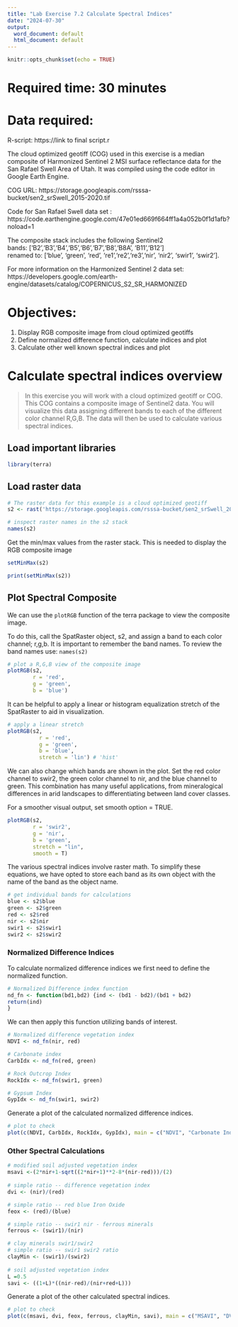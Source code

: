 ```yaml
---
title: "Lab Exercise 7.2 Calculate Spectral Indices"
date: "2024-07-30"
output:
  word_document: default
  html_document: default
---
```


```r
knitr::opts_chunk$set(echo = TRUE)
```

# Required time: 30 minutes

# Data required:
 R-script: https://link to final script.r  
  
 The cloud optimized geotiff (COG) used in this exercise is a median composite of Harmonized Sentinel 2 MSI surface reflectance data for the San Rafael Swell Area of Utah. It was compiled using the code editor in Google Earth Engine. 
  
 COG URL: https://storage.googleapis.com/rsssa-bucket/sen2_srSwell_2015-2020.tif  
  
 Code for San Rafael Swell data set : https://code.earthengine.google.com/47e01ed669f664ff1a4a052b0f1d1afb?noload=1  

  
The composite stack includes the following Sentinel2  
bands:      ['B2','B3','B4','B5','B6','B7','B8','B8A', 'B11','B12']   
renamed to: ['blue', 'green', 'red', 're1','re2','re3','nir', 'nir2', 'swir1', 'swir2'].    

  
For more information on the Harmonized Sentinel 2 data set: https://developers.google.com/earth-engine/datasets/catalog/COPERNICUS_S2_SR_HARMONIZED  

  

# Objectives:
 1. Display RGB composite image from cloud optimized geotiffs
 2. Define normalized difference function, calculate indices and plot 
 3. Calculate other well known spectral indices and plot  
  
# Calculate spectral indices overview
>In this exercise you will work with a cloud optimized geotiff or COG. This COG contains a composite image of Sentinel2 data. You will visualize this data assigning different bands to each of the different color channel R,G,B. The data will then be used to calculate various spectral indices. 

  
## Load important libraries
```r
library(terra)
```

## Load raster data
```r
# The raster data for this example is a cloud optimized geotiff
s2 <- rast('https://storage.googleapis.com/rsssa-bucket/sen2_srSwell_2015-2020.tif')

# inspect raster names in the s2 stack
names(s2)
```

Get the min/max values from the raster stack. This is needed to display the RGB composite image
```r
setMinMax(s2)
```


```r
print(setMinMax(s2))
```


## Plot Spectral Composite
We can use the `plotRGB` function of the terra package to view the composite image. 

To do this, call the SpatRaster object, s2, and assign a band to each color channel; r,g,b. It is important to remember the band names. To review the band names use: `names(s2)`  


```r
# plot a R,G,B view of the composite image
plotRGB(s2,
        r = 'red',
        g = 'green',
        b = 'blue')
```



It can be helpful to apply a linear or histogram equalization stretch of the SpatRaster to aid in visualization.
```r
# apply a linear stretch
plotRGB(s2,
          r = 'red',
          g = 'green',
          b = 'blue',
          stretch = 'lin') # 'hist'
```




We can also change which bands are shown in the plot. Set the red color channel to swir2, the green color channel to nir, and the blue channel to green. This combination has many useful applications, from mineralogical differences in arid landscapes to differentiating between land cover classes.

For a smoother visual output, set smooth option = TRUE.
```r
plotRGB(s2,
        r = 'swir2',
        g = 'nir',
        b = 'green',
        stretch = "lin",
        smooth = T)
```


The various spectral indices involve raster math. To simplify these equations, we have opted to store each band as its own object with the name of the band as the object name.
```r
# get individual bands for calculations
blue <- s2$blue
green <- s2$green
red <- s2$red
nir <- s2$nir
swir1 <- s2$swir1
swir2 <- s2$swir2
```


### Normalized Difference Indices
To calculate normalized difference indices we first need to define the normalized function.
```r
# Normalized Difference index function
nd_fn <- function(bd1,bd2) {ind <- (bd1 - bd2)/(bd1 + bd2)
return(ind)
}
```


We can then apply this function utilizing bands of interest.
```r
# Normalized difference vegetation index
NDVI <- nd_fn(nir, red)

# Carbonate index
CarbIdx <- nd_fn(red, green) 

# Rock Outcrop Index
RockIdx <- nd_fn(swir1, green)

# Gypsum Index
GypIdx <- nd_fn(swir1, swir2)
```

Generate a plot of the calculated normalized difference indices.
```r
# plot to check
plot(c(NDVI, CarbIdx, RockIdx, GypIdx), main = c("NDVI", "Carbonate Index", "RockOutcrop", "Gypsum Index"))
```


### Other Spectral Calculations
```r
# modified soil adjusted vegetation index
msavi <-(2*nir+1-sqrt((2*nir+1)**2-8*(nir-red)))/(2)
  
# simple ratio -- difference vegetation index
dvi <- (nir)/(red)

# simple ratio -- red blue Iron Oxide
feox <- (red)/(blue)

# simple ratio -- swir1 nir - ferrous minerals
ferrous <- (swir1)/(nir)

# clay minerals swir1/swir2
# simple ratio -- swir1 swir2 ratio
clayMin <- (swir1)/(swir2)
                   
# soil adjusted vegetation index
L =0.5
savi <- ((1+L)*((nir-red)/(nir+red+L)))

```

Generate a plot of the other calculated spectral indices.
```r
# plot to check
plot(c(msavi, dvi, feox, ferrous, clayMin, savi), main = c("MSAVI", "DVI", "FeOx", "FerMin", "clayMin", "SAVI"))
```